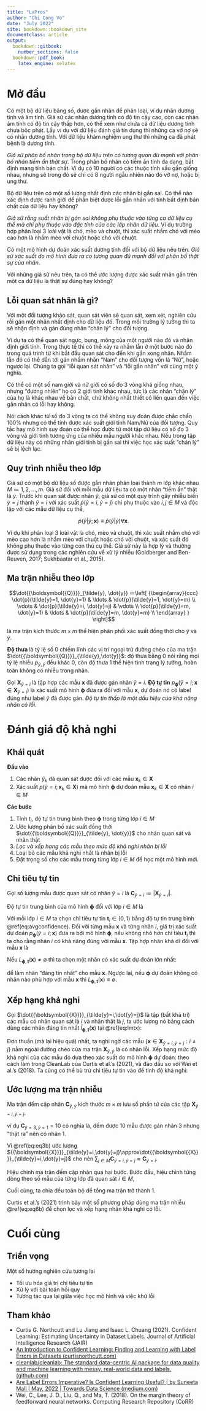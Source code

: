 ```yaml
---
title: "LaPros"
author: "Chi Cong Vo"
date: "July 2022"
site: bookdown::bookdown_site
documentclass: article
output:
  bookdown::gitbook:
    number_sections: false
  bookdown::pdf_book:
    latex_engine: xelatex
---
```


\newcommand{\yt}{\dot{y}}
\newcommand{\yo}{\tilde{y}}
\newcommand{\vect}[1]{{\boldsymbol{{#1}}}}
\newcommand{\x}{\vect{x}}
\newcommand{\thres}{\vect{t}}
\newcommand{\X}{\vect{X}}
\newcommand{\Xt}{\dot{\X}}
\newcommand{\Xc}{{\X}}
\newcommand{\model}{{\vect{\phi}}}
\newcommand{\C}{{\vect{C}}}
\newcommand{\Ccheck}{\check{\vect{C}}}
\newcommand{\pt}{\dot{p}}
\newcommand{\pc}{{p}}
\newcommand{\ec}{{e}}
\newcommand{\Qt}{\dot{\vect{Q}}}
\newcommand{\Qc}{\vect{Q}}
\newcommand{\amax}{\mathop{\rm arg~max}\limits}
\newcommand{\defined}{≔}

# Mở đầu

Có một bộ dữ liệu bảng số, được gắn nhãn để phân loại, ví dụ nhãn dương tính và âm tính. Giả sử các nhãn dương tính có độ tin cậy cao, còn các nhãn âm tính có độ tin cậy thấp hơn, có thể xem như chứa cả dữ liệu dương tính chưa bộc phát. Lấy ví dụ với dữ liệu đánh giá tín dụng thì những ca vỡ nợ sẽ có nhãn dương tính. Với dữ liệu khám nghiệm ung thư thì những ca đã phát bệnh là dương tính.

_Giả sử phân bố nhãn trong bộ dữ liệu trên có tương quan đủ mạnh với phân bố nhãn tiềm ẩn thật sự_. Trong phân bố nhãn có tiềm ẩn tính đa dạng, bất định mang tính bản chất. Ví dụ có 10 người có các thuộc tính xấu gần giống nhau, nhưng sẽ trong đó sẽ chỉ có 8 người ngẫu nhiên nào đó vỡ nợ, hoặc bị ung thư.

Bộ dữ liệu trên có một số lượng nhất định các nhãn bị gắn sai. Có thể nào xác định được ranh giới để phân biệt được lỗi gắn nhãn với tính bất định bản chất của dữ liệu hay không?

_Giả sử rằng suất nhãn bị gán sai không phụ thuộc vào từng ca dữ liệu cụ thể mà chỉ phụ thuộc vào đặc tính của các lớp nhãn dữ liệu_. Ví dụ trường hợp phân loại 3 loài vật là chó, mèo và chuột, thì xác suất nhầm chó với mèo cao hơn là nhầm mèo với chuột hoặc chó với chuột.

Có một mô hình dự đoán xác suất dương tính đối với bộ dữ liệu nêu trên. _Giả sử xác suất do mô hình đưa ra có tương quan đủ mạnh đối với phân bố thật sự của nhãn_.

Với những giả sử nêu trên, ta có thể ước lượng được xác suất nhãn gắn trên một ca dữ liệu là thật sự đúng hay không?

## Lỗi quan sát nhãn là gì?

Với một đối tượng khảo sát, quan sát viên sẽ quan sát, xem xét, nghiên cứu rồi gán một nhãn nhất định cho dữ liệu đó. Trong môi trường lý tưởng thì ta sẽ nhận định và gán đúng nhãn “chân lý" cho đối tượng.

Ví dụ ta có thể quan sát ngực, bụng, mông của một người nào đó và nhận định giới tính. Trong thực tế thì có thể xảy ra nhầm lẫn ở một bước nào đó trong quá trình từ khi bắt đầu quan sát cho đến khi gắn xong nhãn. Nhầm lẫn đó có thể dẫn tới gán nhầm nhãn “Nam” cho đối tượng vốn là “Nữ”, hoặc ngược lại. Chúng ta gọi "lỗi quan sát nhãn" và "lỗi gắn nhãn" với cùng một ý nghĩa.

Có thể có một số nam giới và nữ giới có số đo 3 vòng khá giống nhau, nhưng “đương nhiên" họ có 2 giới tính khác nhau, tức là các nhãn “chân lý" của họ là khác nhau về bản chất, chứ không nhất thiết có liên quan đến việc gắn nhãn có lỗi hay không.

Nói cách khác từ số đo 3 vòng ta có thể không suy đoán được chắc chắn 100% nhưng có thể tính được xác suất giới tính Nam/Nữ của đối tượng. Quy tắc hay mô hình suy đoán có thể học được từ một tập dữ liệu có số đo 3 vòng và giới tính tương ứng của nhiều mẫu người khác nhau. Nếu trong tập dữ liệu này có những nhãn giới tính bị gắn sai thì việc học xác suất “chân lý” sẽ bị lệch lạc.

## Quy trình nhiễu theo lớp

Giả sử có một bộ dữ liệu số được gắn nhãn phân loại thành $m$ lớp khác nhau
$M \defined {1,2,\ldots,m}$.
Giả sử đối với mỗi mẫu dữ liệu ta có một nhãn "tiềm ẩn" thật là $\yt$.
Trước khi quan sát được nhãn $\yo$, giả sử có một quy trình gây nhiễu
biến $\yt=j$ thành $\yo=i$ với xác suất
$\pt(\yo=i, \yt=j)$ chỉ phụ thuộc vào $i,j \in M$ và độc lập với các mẫu dữ liệu cụ thể,

$$\pt(\yo| \yt; \vect{x}) \equiv \pt(\yo| \yt) \forall\vect{x}.$$

Ví dụ khi phân loại 3 loài vật là chó, mèo và chuột, thì xác suất nhầm chó với mèo cao hơn là nhầm mèo với chuột hoặc chó với chuột, và xác suất đó không phụ thuộc vào từng con thú cụ thể. Giả sử này là hợp lý và thường được sử dụng trong các nghiên cứu về xử lý nhiễu (Goldberger and Ben-Reuven, 2017; Sukhbaatar et al., 2015).

## Ma trận nhiễu theo lớp

$$\Qt_{\yo, \yt} \defined \left[ {\begin{array}{ccc}
    \pt(\yo=1, \yt=1) & \ldots & \pt(\yo=1, \yt=m) \\
    \vdots & \pt(\yo=i, \yt=j) & \vdots \\
    \pt(\yo=m, \yt=1) & \ldots & \pt(\yo=m, \yt=m) \\
  \end{array} } \right]$$

là ma trận kích thước $m\times m$ thể hiện phân phối xác suất đồng thời cho $\yo$ và $\yt.$

**Độ thưa** là tỷ lệ số $0$ chiếm lĩnh các vị trí ngoại trừ đường chéo của ma trận $\Qt_{\yo,\yt}$: độ thưa bằng $0$ nói rằng mọi tỷ lệ nhiễu $p_{\yo,\yt}$ đều khác $0$, còn độ thưa $1$ thể hiện tình trạng lý tưởng, hoàn toàn không có nhiễu trong nhãn.

Gọi $\X_{\yo=i}$ là tập hợp các mẫu $\x$ đã được gán nhãn $\yo=i$.
**Độ tự tin** $\pc_\model(\yo=i; \vect{x}\in\vect{X}_{\yo=i})$
là xác suất mô hình $\model$ đưa ra đối với mẫu $\vect{x}$, dự đoán nó có label đúng như label $\yo$ đã được gán. *Độ tự tin thấp là một dấu hiệu của khả năng nhãn có lỗi.*

# Đánh giá độ khả nghi

## Khái quát

**Đầu vào**

1. Các nhãn $\yo_k$ đã quan sát được đối với các mẫu $\x_k\in\X$
2. Xác suất $\pc(\yo=i; \vect{x}_k\in\vect{X})$ mà mô hình $\model$ dự đoán mẫu $\x_k\in\X$ có nhãn $i\in M$

**Các bước**

1. Tính $t_i$, độ tự tin trung bình theo $\model$ trong từng lớp $i\in M$
2. Ước lượng phân bố xác suất đồng thời $\Qt_{\yo, \yt}$ cho nhãn quan sát và nhãn thật
3. *Lọc và xếp hạng các mẫu theo mức độ khả nghi nhãn bị lỗi*
4. Loại bỏ các mẫu khả nghi nhất là nhãn bị lỗi
5. Đặt trọng số cho các mẫu trong từng lớp $i\in M$ để học một mô hình mới.

## Chỉ tiêu tự tin

Gọi số lượng mẫu được quan sát có nhãn $\yo=i$ là
$\vect{C}_{\yo=i} \defined |\X_{\yo=i}|.$

Độ tự tin trung bình của mô hình $\model$ đối với lớp $i\in M$ là

\begin{equation}
  \thres_i = \frac{ \sum_{\x\in\X_{\yo=i}}\pc_\model(\yo=i; \vect{x})}{\vect{C}_{\yo=i}}.
(\#eq:avgconfidence)
\end{equation}

Với mỗi lớp $i\in M$ ta chọn chỉ tiêu tự tin $\thres_i\in(0,1)$
bằng độ tự tin trung bình \@ref(eq:avgconfidence).
Đối với từng mẫu $\x$ và từng nhãn $i$, giá trị xác suất dự đoán
$\pc_\model(\yo=i; \vect{x})$ đưa ra bởi mô hình $\model$,
nếu không nhỏ hơn chỉ tiêu $\thres_i$ thì ta cho rằng nhãn $i$ có khả năng đúng với mẫu $\x$.
Tập hợp nhãn khả dĩ đối với mẫu $\x$ là

\newcommand{\Lmtx}{L_{\model,\thres}(\x)}
\newcommand{\lmtx}{\hat{l}_{\model,\thres}(\x)}

\begin{equation}
\Lmtx \defined \left\{l\in M: \pc_\model(\yo=l;\x)\geq \thres_l\right\}
(\#eq:eq2)
\end{equation}

Nếu $\Lmtx\neq\emptyset$ thì ta chọn một nhãn có xác suất dự đoán lớn nhất:
\begin{equation}
\lmtx \defined
\begin{cases}
\mathop{\rm arg max} \limits_{l\in \Lmtx} \pc_\model(\yo=l;\x), & \text{không xét chỉ tiêu}\\
\mathop{\rm arg max} \limits_{l\in \Lmtx} \{\pc_\model(\yo=l;\x) - \thres_l\}, & \text{có bù trừ chỉ tiêu}
\end{cases}
(\#eq:lmtx)
\end{equation}

để làm nhãn "đáng tin nhất" cho mẫu $\x.$
Ngược lại, nếu
$\model$ dự đoán không có nhãn nào phù hợp với mẫu $\x$
thì $\Lmtx\equiv\emptyset.$

## Xếp hạng khả nghi

Gọi $\Xt_{\yo=i,\yt=j}$ là tập (bất khả tri) các mẫu có nhãn quan sát là $i$ và nhãn thật là $j$, ta ước lượng nó bằng cách dùng các nhãn đáng tin nhất $\lmtx$ tại \@ref(eq:lmtx):

\begin{equation}
\Xc_{\yo=i,\yt=j} \defined
\left\{\x\in\X_{\yo=i}:
\hat{l}_{\model(\x),\thres} \equiv j
\right\}
(\#eq:eq3b)
\end{equation}

Đơn thuần (mà lại hiệu quả) nhất, ta nghi ngờ
các mẫu $\left\{\x\in\Xc_{\yo=i,\yt=j}: i\neq j\right\}$
nằm ngoài đường chéo của ma trận
$\Xc_{\yo,\yt}$
là có nhãn lỗi.
Xếp hạng mức độ khả nghi của các mẫu đó
dựa theo xác suất do mô hình $\model$ dự đoán:
\begin{equation}
\ec({\x}) \defined \max_{j\neq i}{\pc(\yo=j; \x)}
-\pc(\yo=i; \x)\quad \forall \x\in\X_{\yo=i}
(\#eq:errnoise)
\end{equation}
theo cách làm trong CleanLab của Curtis et al.’s (2021), và đảo dấu so với Wei et al.’s (2018).
Ta cũng có thể bù trừ chỉ tiêu tự tin vào để tính độ khả nghi:
\begin{equation}
e_\thres(\x) \defined
\max_{j\neq i}{(\pc(\yo=j; \x)-\thres_j)}
-(\pc(\yo=i; \x) - \thres_i)
\quad \forall \x\in\X_{\yo=i}.
(\#eq:eq4)
\end{equation}

## Ước lượng ma trận nhiễu

Ma trận đếm cặp nhãn $\C_{\yo,\yt}$ kích thước $m\times m$
lưu số phần tử của các tập $\Xc_{\yo=i,\yt=j}$,

\begin{equation}
\C_{\yo=i,\yt=j} \defined  |\Xc_{\yo=i,\yt=j} |
(\#eq:eq5)
\end{equation}

ví dụ $\C_{\yo=3,\yt=1} = 10$ có nghĩa là, đếm được
10 mẫu được gán nhãn $3$ nhưng "thật ra" nên có nhãn $1.$

Vì \@ref(eq:eq3b) ước lượng
$\Xc_{\yo=i,\yt=j}\approx\Xt_{\yo=i,\yt=j}$ cho nên
$\sum_{j\in M}\C_{\yo=i,\yt=j}
\approx \vect{C}_{\yo=i}.$

Hiệu chỉnh ma trận đếm cặp nhãn qua hai bước.
Bước đầu, hiệu chỉnh từng dòng theo số mẫu của từng lớp đã quan sát $i\in M,$

\begin{equation}
\check{Q}_{\yo=i,\yt=j} = \frac{\C_{\yo=i,\yt=j}}{\sum_{j\in M}\C_{\yo=i,\yt=j}}
{\vect{C}_{\yo=i}}.
(\#eq:eq6a)
\end{equation}

Cuối cùng, ta chia đều toàn bộ để tổng ma trận trở thành $1.$

\begin{equation}
\Qc_{\yo=i,\yt=j}=\frac{\check{Q}_{\yo=i,\yt=j}}{\sum_{i\in M,j\in M}\check{Q}_{\yo=i,\yt=j}}.
(\#eq:eq6b)
\end{equation}

Curtis et al.’s (2021) trình bày một số
phương pháp dùng ma trận nhiễu \@ref(eq:eq6b)
để chọn lọc và xếp hạng nhãn khả nghi có lỗi.

# Cuối cùng

## Triển vọng

Một số hướng nghiên cứu tương lai

- Tối ưu hóa giá trị chỉ tiêu tự tin
- Xử lý với bài toán hồi quy
- Tương tác qua lại giữa việc học mô hình và việc khử lỗi

## Tham khảo

- Curtis G. Northcutt and Lu Jiang and Isaac L. Chuang (2021). Confident Learning: Estimating Uncertainty in Dataset Labels. Journal of Artificial Intelligence Research (JAIR)
- [An Introduction to Confident Learning: Finding and Learning with Label Errors in Datasets (curtisnorthcutt.com)](https://l7.curtisnorthcutt.com/confident-learning)
- [cleanlab/cleanlab: The standard data-centric AI package for data quality and machine learning with messy, real-world data and labels. (github.com)](https://github.com/cleanlab/cleanlab)
- [Are Label Errors Imperative? Is Confident Learning Useful? | by Suneeta Mall | May, 2022 | Towards Data Science (medium.com)](https://medium.com/towards-data-science/confident-learning-err-did-you-say-your-data-is-clean-ef2597903328)
- Wei, C., Lee, J. D., Liu, Q., and Ma, T. (2018). On the margin theory of feedforward neural networks. Computing Research Repository (CoRR)
